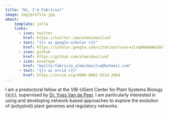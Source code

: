 ```yaml
---
title: "Hi, I'm Fabrício!"
image: img/profile.jpg
about:
    template: jolla
    links:
      - icon: twitter
        href: https://twitter.com/almeidasilvaf
      - text: "{{< ai google-scholar >}}"
        href: https://scholar.google.com/citations?user=zlnqH0AAAAAJ&hl=en
      - icon: github
        href: https://github.com/almeidasilvaf
      - icon: envelope
        href: "mailto:fabricio_almeidasilva@hotmail.com"
      - text: "{{< ai orcid >}}"
        href: https://orcid.org/0000-0002-5314-2964
---
```


```{=html}

<div id="tsparticles"></div>
<!-- https://github.com/matteobruni/tsparticles -->
<!-- partial -->
  <script src='https://cdn.jsdelivr.net/npm/tsparticles-slim@2.2.4/tsparticles.slim.bundle.min.js'></script><script  src="html/particles.js"></script>
```


I am a predoctoral fellow at the VIB-UGent Center for 
Plant Systems Biology (&#x1F1E7;&#x1F1EA;), supervised by 
[Dr. Yves Van de Peer](https://www.vandepeerlab.org/). 
I am particularly interested in using and developing network-based approaches 
to explore the evolution of (polyploid) plant genomes and regulatory networks.
